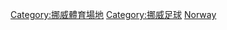 {{Catnav|頁面分類|各種主題的頁面分類|按國家分類|各國體育|挪威體育}}
{{Catnav|頁面分類|各種主題的頁面分類|按國家分類|各國建築|挪威建築}}
{{Catnav|頁面分類|...|足球|各國足球|各國足球場}}
{{Catnav|頁面分類|...|各國體育|各國足球|挪威足球}}
{{Catnav|頁面分類|...|各國體育|各國足球|各國足球場}}
{{Commons category|Association football venues in Norway}}

[[Category:挪威體育場地|Category:挪威體育場地]]
[[Category:挪威足球|Category:挪威足球]]
[[Category:各國足球場|Norway]]